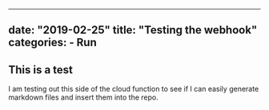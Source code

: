 ---
  date: "2019-02-25"
  title: "Testing the webhook"
  categories:
    - Run
  ---

  ## This is a test
  I am testing out this side of the cloud function to see if I can easily
  generate markdown files and insert them into the repo.